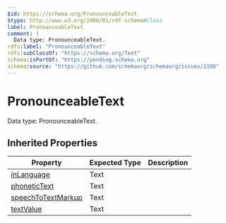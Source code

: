 ```yaml
---
$id: https://schema.org/PronounceableText
$type: http://www.w3.org/2000/01/rdf-schema#Class
label: PronounceableText
comment: |
  Data type: PronounceableText.
rdfs:label: "PronounceableText"
rdfs:subClassOf: "https://schema.org/Text"
schema:isPartOf: "https://pending.schema.org"
schema:source: "https://github.com/schemaorg/schemaorg/issues/2108"
---
```


# PronounceableText

Data type: PronounceableText.

## Inherited Properties

| Property | Expected Type | Description |
| --- | --- | --- |
| [inLanguage](https://schema.org/inLanguage) | Text |  |
| [phoneticText](https://schema.org/phoneticText) | Text |  |
| [speechToTextMarkup](https://schema.org/speechToTextMarkup) | Text |  |
| [textValue](https://schema.org/textValue) | Text |  |
